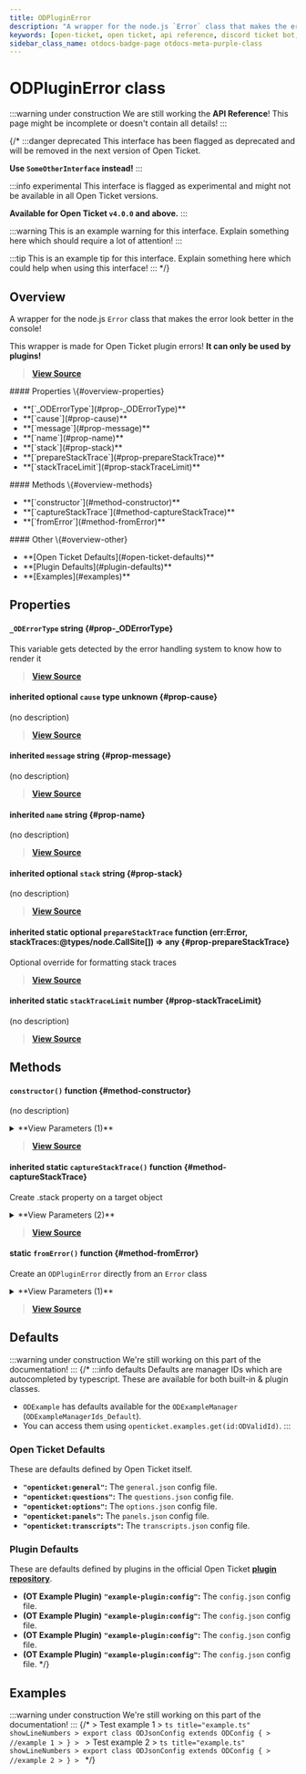 ```yaml
---
title: ODPluginError
description: "A wrapper for the node.js `Error` class that makes the error look better in the console! This wrapper is made for Open Ticket plugin errors! **It can only be used by plugins!**"
keywords: [open-ticket, open ticket, api reference, discord ticket bot, class]
sidebar_class_name: otdocs-badge-page otdocs-meta-purple-class
---
```

<head>
    <link rel="apple-touch-icon" href="/img/logo_vertical.png"/>
</head>

# ODPluginError <M color="purple">class</M>

:::warning under construction
We are still working the **API Reference**! This page might be incomplete or doesn't contain all details!
:::

{/*
:::danger deprecated
This interface has been flagged as deprecated and will be removed in the next version of Open Ticket.

**Use `SomeOtherInterface` instead!**
:::

:::info experimental
This interface is flagged as experimental and might not be available in all Open Ticket versions.

**Available for Open Ticket `v4.0.0` and above.**
:::

:::warning
This is an example warning for this interface. Explain something here which should require a lot of attention!
:::

:::tip
This is an example tip for this interface. Explain something here which could help when using this interface!
:::
*/}

## Overview
A wrapper for the node.js `Error` class that makes the error look better in the console!

This wrapper is made for Open Ticket plugin errors! **It can only be used by plugins!**

> [**View Source**](https://otgithub.dj-dj.be/tree/main/src/core/api/modules/base.ts#L750)

<FlexHorizontal>
<div style={{width:"30%"}} className="otdocs-flex-mobile-width">
    #### Properties \{#overview-properties}
    <ul>
        <li>**[`_ODErrorType`](#prop-_ODErrorType)**</li>
        <li>**[`cause`](#prop-cause)**</li>
        <li>**[`message`](#prop-message)**</li>
        <li>**[`name`](#prop-name)**</li>
        <li>**[`stack`](#prop-stack)**</li>
        <li>**[`prepareStackTrace`](#prop-prepareStackTrace)**</li>
        <li>**[`stackTraceLimit`](#prop-stackTraceLimit)**</li>
    </ul>
</div>
<div style={{width:"30%"}} className="otdocs-flex-mobile-width">
    #### Methods \{#overview-methods}
    <ul>
        <li>**[`constructor`](#method-constructor)**</li>
        <li>**[`captureStackTrace`](#method-captureStackTrace)**</li>
        <li>**[`fromError`](#method-fromError)**</li>
    </ul>
</div>
<div style={{width:"30%"}} className="otdocs-flex-mobile-width">
    #### Other \{#overview-other}
    <ul>
        <li>**[Open Ticket Defaults](#open-ticket-defaults)**</li>
        <li>**[Plugin Defaults](#plugin-defaults)**</li>
        <li>**[Examples](#examples)**</li>
    </ul>
</div>
</FlexHorizontal>

## Properties
<Divider></Divider>
#### `_ODErrorType` <M color="blue">string</M> <ApiBlock><ApiUrl url="js:string" label="string"/></ApiBlock> \{#prop-_ODErrorType}
This variable gets detected by the error handling system to know how to render it

> [**View Source**](https://otgithub.dj-dj.be/tree/main/src/core/api/modules/base.ts#L752)

<Divider></Divider>
#### <C color="brown">inherited</C> <C color="brown">optional</C> `cause` <M color="brown">type</M> <ApiBlock>unknown</ApiBlock> \{#prop-cause}
(no description)

> [**View Source**](https://otgithub.dj-dj.be/tree/main/../../../.npm/_npx/dafcb7cdaad6ed61/node_modules/typescript/lib/lib.es2022.error.d.ts#L26)

<Divider></Divider>
#### <C color="blue">inherited</C> `message` <M color="blue">string</M> <ApiBlock><ApiUrl url="js:string" label="string"/></ApiBlock> \{#prop-message}
(no description)

> [**View Source**](https://otgithub.dj-dj.be/tree/main/../../../.npm/_npx/dafcb7cdaad6ed61/node_modules/typescript/lib/lib.es5.d.ts#L1077)

<Divider></Divider>
#### <C color="blue">inherited</C> `name` <M color="blue">string</M> <ApiBlock><ApiUrl url="js:string" label="string"/></ApiBlock> \{#prop-name}
(no description)

> [**View Source**](https://otgithub.dj-dj.be/tree/main/../../../.npm/_npx/dafcb7cdaad6ed61/node_modules/typescript/lib/lib.es5.d.ts#L1076)

<Divider></Divider>
#### <C color="blue">inherited</C> <C color="blue">optional</C> `stack` <M color="blue">string</M> <ApiBlock><ApiUrl url="js:string" label="string"/></ApiBlock> \{#prop-stack}
(no description)

> [**View Source**](https://otgithub.dj-dj.be/tree/main/../../../.npm/_npx/dafcb7cdaad6ed61/node_modules/typescript/lib/lib.es5.d.ts#L1078)

<Divider></Divider>
#### <C color="orange">inherited</C> <C color="orange">static</C> <C color="orange">optional</C> `prepareStackTrace` <M color="orange">function</M> <ApiBlock>(err:Error, stackTraces:@types/node.CallSite[]) => any</ApiBlock> \{#prop-prepareStackTrace}
Optional override for formatting stack traces

> [**View Source**](https://otgithub.dj-dj.be/tree/main/node_modules/@types/node/globals.d.ts#L74)

<Divider></Divider>
#### <C color="green">inherited</C> <C color="green">static</C> `stackTraceLimit` <M color="green">number</M> <ApiBlock><ApiUrl url="js:number" label="number"/></ApiBlock> \{#prop-stackTraceLimit}
(no description)

> [**View Source**](https://otgithub.dj-dj.be/tree/main/node_modules/@types/node/globals.d.ts#L76)

<Divider></Divider>

## Methods
<Divider></Divider>
#### `constructor()` <M color="orange">function</M> <ApiBlock><ApiUrl url="class:ODPluginError" label="api.ODPluginError"/></ApiBlock> \{#method-constructor}
(no description)

<details>
<summary>**View Parameters (1)**</summary>
- **`message`:** <M color="blue">string</M> <ApiBlock><ApiUrl url="js:string" label="string"/></ApiBlock> - Parameter Description Lorem Ipsum.
</details>

> [**View Source**](https://otgithub.dj-dj.be/tree/main/../../../.npm/_npx/dafcb7cdaad6ed61/node_modules/typescript/lib/lib.es5.d.ts#L1082)

<Divider></Divider>
#### <C color="orange">inherited</C> <C color="orange">static</C> `captureStackTrace()` <M color="orange">function</M> <ApiBlock><ApiUrl url="js:void" label="void"/></ApiBlock> \{#method-captureStackTrace}
Create .stack property on a target object

<details>
<summary>**View Parameters (2)**</summary>
- **`targetObject`:** <M color="cyan">object</M> <ApiBlock><ApiUrl url="js:object" label="object"/></ApiBlock> - Parameter Description Lorem Ipsum.
- **`constructorOpt`:** <M color="brown">type</M> <ApiBlock><ApiUrl url="js:function" label="Function"/></ApiBlock> - Parameter Description Lorem Ipsum.
</details>

> [**View Source**](https://otgithub.dj-dj.be/tree/main/node_modules/@types/node/globals.d.ts#L67)

<Divider></Divider>
#### <C color="orange">static</C> `fromError()` <M color="orange">function</M> <ApiBlock><ApiUrl url="class:ODPluginError" label="api.ODPluginError"/></ApiBlock> \{#method-fromError}
Create an `ODPluginError` directly from an `Error` class

<details>
<summary>**View Parameters (1)**</summary>
- **`err`:** <M color="brown">type</M> <ApiBlock>Error</ApiBlock> - Parameter Description Lorem Ipsum.
</details>

> [**View Source**](https://otgithub.dj-dj.be/tree/main/src/core/api/modules/base.ts#L755)

<Divider></Divider>

## Defaults
:::warning under construction
We're still working on this part of the documentation!
:::
{/*
:::info defaults
Defaults are manager IDs which are autocompleted by typescript. These are available for both built-in & plugin classes.
- `ODExample` has defaults available for the `ODExampleManager` (`ODExampleManagerIds_Default`).
- You can access them using `openticket.examples.get(id:ODValidId)`.
:::

### Open Ticket Defaults
These are defaults defined by Open Ticket itself.
- **`"openticket:general"`:** The `general.json` config file.
- **`"openticket:questions"`:** The `questions.json` config file.
- **`"openticket:options"`:** The `options.json` config file.
- **`"openticket:panels"`:** The `panels.json` config file.
- **`"openticket:transcripts"`:** The `transcripts.json` config file.

### Plugin Defaults
These are defaults defined by plugins in the official Open Ticket [**plugin repository**](https://odplugins.dj-dj.be/tree/main/open-ticket).
- <C color="blue">**(OT Example Plugin)**</C> **`"example-plugin:config"`:** The `config.json` config file.
- <C color="blue">**(OT Example Plugin)**</C> **`"example-plugin:config"`:** The `config.json` config file.
- <C color="blue">**(OT Example Plugin)**</C> **`"example-plugin:config"`:** The `config.json` config file.
- <C color="blue">**(OT Example Plugin)**</C> **`"example-plugin:config"`:** The `config.json` config file.
*/}

## Examples
:::warning under construction
We're still working on this part of the documentation!
:::
{/*
<Tabs>
    <TabItem value="First Example">
    > Test example 1
    > ```ts title="example.ts" showLineNumbers
    > export class ODJsonConfig extends ODConfig {
    >     //example 1
    > }
    > ```
    </TabItem>
    <TabItem value="Second Example">
    > Test example 2
    > ```ts title="example.ts" showLineNumbers
    > export class ODJsonConfig extends ODConfig {
    >     //example 2
    > }
    > ```
    </TabItem>
</Tabs>
*/}
